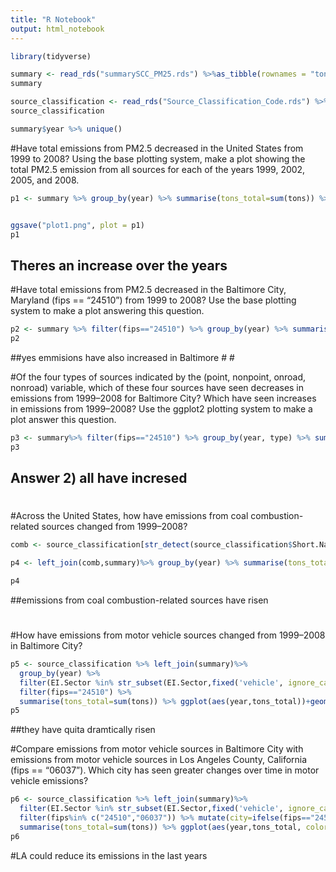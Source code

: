 ```yaml
---
title: "R Notebook"
output: html_notebook
---
```


```r
library(tidyverse)
```

```r
summary <- read_rds("summarySCC_PM25.rds") %>%as_tibble(rownames = "tons") %>% mutate(tons=as.numeric(tons))
summary
```

```r
source_classification <- read_rds("Source_Classification_Code.rds") %>% as_tibble()
source_classification
```
```r
summary$year %>% unique()
```
#Have total emissions from PM2.5 decreased in the United States from 1999 to 2008? Using the base plotting system, make a plot showing the total PM2.5 emission from all sources for each of the years 1999, 2002, 2005, and 2008.
```r
p1 <- summary %>% group_by(year) %>% summarise(tons_total=sum(tons)) %>% ggplot(aes(year,tons_total))+geom_col()


ggsave("plot1.png", plot = p1)
p1
```
## Theres an increase over the years

#Have total emissions from PM2.5 decreased in the Baltimore City, Maryland (\color{red}{\verb|fips == "24510"|}fips == "24510") from 1999 to 2008? Use the base plotting system to make a plot answering this question.
```r
p2 <- summary %>% filter(fips=="24510") %>% group_by(year) %>% summarise(tons_total=sum(tons)) %>% ggplot(aes(year,tons_total))+geom_col() 
p2
```
##yes emmisions have also increased in Baltimore
#
#

#Of the four types of sources indicated by the (point, nonpoint, onroad, nonroad) variable, which of these four sources have seen decreases in emissions from 1999–2008 for Baltimore City? Which have seen increases in emissions from 1999–2008? Use the ggplot2 plotting system to make a plot answer this question.
```r
p3 <- summary%>% filter(fips=="24510") %>% group_by(year, type) %>% summarise(tons_total=sum(tons)) %>% ggplot(aes(year,tons_total, color=type))+geom_line()
p3
```

## Answer 2) all have incresed
#
#
#Across the United States, how have emissions from coal combustion-related sources changed from 1999–2008?
```r
comb <- source_classification[str_detect(source_classification$Short.Name, pattern="Comb"),]

p4 <- left_join(comb,summary)%>% group_by(year) %>% summarise(tons_total=sum(tons)) %>% ggplot(aes(year,tons_total))+geom_line() + ggtitle("emissions from coal combustion-related sources")

p4

```
##emissions from coal combustion-related sources have risen


#
#
#How have emissions from motor vehicle sources changed from 1999–2008 in Baltimore City?
```r

p5 <- source_classification %>% left_join(summary)%>% 
  group_by(year) %>% 
  filter(EI.Sector %in% str_subset(EI.Sector,fixed('vehicle', ignore_case=TRUE))) %>% 
  filter(fips=="24510") %>% 
  summarise(tons_total=sum(tons)) %>% ggplot(aes(year,tons_total))+geom_line() + ggtitle("emissions from motor vehicle sources changed from 1999–2008 in Baltimore City")
p5

```
##they have quita dramtically risen

#Compare emissions from motor vehicle sources in Baltimore City with emissions from motor vehicle sources in Los Angeles County, California (\color{red}{\verb|fips == "06037"|}fips == "06037"). Which city has seen greater changes over time in motor vehicle emissions?
```r
p6 <- source_classification %>% left_join(summary)%>% 
  filter(EI.Sector %in% str_subset(EI.Sector,fixed('vehicle', ignore_case=TRUE))) %>% 
  filter(fips%in% c("24510","06037")) %>% mutate(city=ifelse(fips=="24510","Baltimore","L.A.")) %>%  group_by(year,city) %>% 
  summarise(tons_total=sum(tons)) %>% ggplot(aes(year,tons_total, color=city))+geom_line() + ggtitle("emissions from motor vehicle sources changed from 1999–2008 in Baltimore City and LA")
p6
```

#LA could reduce its emissions in the last years